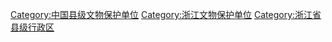 [[Category:中国县级文物保护单位|Category:中国县级文物保护单位]]
[[Category:浙江文物保护单位|Category:浙江文物保护单位]]
[[Category:浙江省县级行政区|Category:浙江省县级行政区]]
